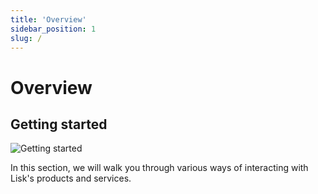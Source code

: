 ```yaml
---
title: 'Overview'
sidebar_position: 1
slug: /
---
```


# Overview

<span className="overview-span">
    <h2>Getting started</h2>
    <img src="/img/bannerwhite.svg" alt="Getting started" className="overview-img" /> 
</span>

In this section, we will walk you through various ways of interacting with Lisk's products and services.